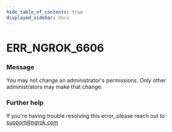 ```yaml
---
hide_table_of_contents: true
displayed_sidebar: docs
---
```



# ERR_NGROK_6606

### Message

You may not change an administrator's permissions. Only other administrators may make that change.

<ErrorDetails error="err_ngrok_6606" />

### Further help

If you're having trouble resolving this error, please reach out to [support@ngrok.com](mailto:support@ngrok.com?subject=Help%20with%20ERR_NGROK_6606)
